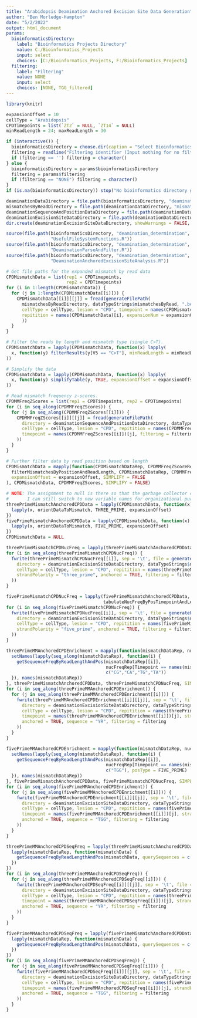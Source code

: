 ```yaml
---
title: "Arabidopsis Deamination Anchored Excision Site Data Generation"
author: "Ben Morledge-Hampton"
date: "5/2/2022"
output: html_document
params:
  bioinformaticsDirectory:
    label: "Bioinformatics Projects Directory"
    value: C:/Bioinformatics_Projects
    input: select
    choices: [C:/Bioinformatics_Projects, F:/Bioinformatics_Projects]
  filtering:
    label: "Filtering"
    value: NONE
    input: select
    choices: [NONE, TGG_filtered]
---
```



```r
library(knitr)

expansionOffset = 10
cellType = "Arabidopsis"
CPDTimepoints = list(`ZT2` = NULL, `ZT14` = NULL)
minReadLength = 24; maxReadLength = 30

if (interactive()) {
  bioinformaticsDirectory = choose.dir(caption = "Select Bioinformatics_Projects Directory")
  filtering = readline("Filtering identifier (Input nothing for no filtering):")
  if (filtering == '') filtering = character()
} else {
  bioinformaticsDirectory = params$bioinformaticsDirectory
  filtering = params$filtering
  if (filtering == "NONE") filtering = character()
}
if (is.na(bioinformaticsDirectory)) stop("No bioinformatics directory given.")

deaminationDataDirectory = file.path(bioinformaticsDirectory, "deamination_determination", "data", cellType)
mismatchesByReadDirectory = file.path(deaminationDataDirectory, "mismatches_by_read")
deaminationSequenceAndPositionDataDirectory = file.path(deaminationDataDirectory,"sequence_and_position_analysis")
deaminationExcisionSiteDataDirectory = file.path(deaminationDataDirectory, "excision_site_analysis")
dir.create(deaminationExcisionSiteDataDirectory, showWarnings = FALSE, recursive = TRUE)
```


```r
source(file.path(bioinformaticsDirectory, "deamination_determination", 'R',
                 "UsefulFileSystemFunctions.R"))
source(file.path(bioinformaticsDirectory, "deamination_determination", 'R',
                 "DeaminationParseAndFilter.R"))
source(file.path(bioinformaticsDirectory, "deamination_determination", 'R',
                 "DeaminationAnchoredExcisionSiteAnalysis.R"))
```


```r
# Get file paths for the expanded mismatch by read data
CPDMismatchData = list(rep1 = CPDTimepoints,
                       rep2 = CPDTimepoints)
for (i in 1:length(CPDMismatchData)) {
  for (j in 1:length(CPDMismatchData[[i]])) {
    CPDMismatchData[[i]][[j]] = fread(generateFilePath(
      mismatchesByReadDirectory, dataTypeStrings$mismatchesByRead, ".bed",
      cellType = cellType, lesion = "CPD", timepoint = names(CPDMismatchData[[i]])[j],
      repitition = names(CPDMismatchData)[i], expansionNum = expansionOffset, filtering = filtering
      ))
  }
}
```


```r
# Filter the reads by length and mismatch type (single C>T).
CPDMismatchData = lapply(CPDMismatchData, function(x) lapply(
  x, function(y) filterResults(y[V5 == "C>T"], minReadLength = minReadLength, maxReadLength = maxReadLength)
))

# Simplify the data
CPDMismatchData = lapply(CPDMismatchData, function(x) lapply(
  x, function(y) simplifyTable(y, TRUE, expansionOffset = expansionOffset)
))

# Read mismatch frequency z-scores.
CPDMMFreqZScores = list(rep1 = CPDTimepoints, rep2 = CPDTimepoints)
for (i in seq_along(CPDMMFreqZScores)) {
  for (j in seq_along(CPDMMFreqZScores[[i]])) {
    CPDMMFreqZScores[[i]][[j]] = fread(generateFilePath(
      directory = deaminationSequenceAndPositionDataDirectory, dataTypeStrings$mismatchFrequencyZScores, ".tsv",
      cellType = cellType, lesion = "CPD", repitition = names(CPDMMFreqZScores)[i],
      timepoint = names(CPDMMFreqZScores[[i]])[j], filtering = filtering, includedMismatches = c("C>T")
    ))
  }
}

# Further filter data by read position based on length
CPDMismatchData = mapply(function(CPDMismatchDataRep, CPDMMFreqZScoreRep) mapply(
  filterMismatchesByPositionAndReadLength, CPDMismatchDataRep, CPDMMFreqZScoreRep,
  expansionOffset = expansionOffset, SIMPLIFY = FALSE
), CPDMismatchData, CPDMMFreqZScores, SIMPLIFY = FALSE)
```


```r
# NOTE: The assignment to null is there so that the garbage collector can free up memory, and
#       I can still switch to new variable names for organizational purposes.
threePrimeMismatchAnchoredCPDData = lapply(CPDMismatchData, function(x) {
  lapply(x, orientDataToMismatch, THREE_PRIME, expansionOffset)
})
fivePrimeMismatchAnchoredCPDData = lapply(CPDMismatchData, function(x) {
  lapply(x, orientDataToMismatch, FIVE_PRIME, expansionOffset)
})
CPDMismatchData = NULL
```


```r
threePrimeMismatchCPDNucFreq = lapply(threePrimeMismatchAnchoredCPDData, tabulateNucFreqByPosTimepointAndLength)
for (i in seq_along(threePrimeMismatchCPDNucFreq)) {
  fwrite(threePrimeMismatchCPDNucFreq[[i]], sep = '\t', file = generateFilePath(
    directory = deaminationExcisionSiteDataDirectory, dataTypeStrings$nucleotideFrequencyData, ".tsv",
    cellType = cellType, lesion = "CPD", repitition = names(threePrimeMismatchCPDNucFreq)[i],
    strandPolarity = "three_prime", anchored = TRUE, filtering = filtering
  ))
}

fivePrimeMismatchCPDNucFreq = lapply(fivePrimeMismatchAnchoredCPDData,
                                     tabulateNucFreqByPosTimepointAndLength, posType = FIVE_PRIME)
for (i in seq_along(fivePrimeMismatchCPDNucFreq)) {
  fwrite(fivePrimeMismatchCPDNucFreq[[i]], sep = '\t', file = generateFilePath(
    directory = deaminationExcisionSiteDataDirectory, dataTypeStrings$nucleotideFrequencyData, ".tsv",
    cellType = cellType, lesion = "CPD", repitition = names(fivePrimeMismatchCPDNucFreq)[i],
    strandPolarity = "five_prime", anchored = TRUE, filtering = filtering
  ))
}
```


```r
threePrimeMMAnchoredCPDEnrichment = mapply(function(mismatchDataRep, nucFreqRep) {
  setNames(lapply(seq_along(mismatchDataRep), function(i) {
    getSequenceFreqByReadLengthAndPos(mismatchDataRep[[i]],
                                      nucFreqRep[Timepoint == names(mismatchDataRep)[i]],
                                      c("CG","CA","TG","TA"))
  }), names(mismatchDataRep))
}, threePrimeMismatchAnchoredCPDData, threePrimeMismatchCPDNucFreq, SIMPLIFY = FALSE)
for (i in seq_along(threePrimeMMAnchoredCPDEnrichment)) {
  for (j in seq_along(threePrimeMMAnchoredCPDEnrichment[[i]])) {
    fwrite(threePrimeMMAnchoredCPDEnrichment[[i]][[j]], sep = '\t', file = generateFilePath(
      directory = deaminationExcisionSiteDataDirectory, dataTypeStrings$sequenceEnrichment, ".tsv",
      cellType = cellType, lesion = "CPD", repitition = names(threePrimeMMAnchoredCPDEnrichment)[i],
      timepoint = names(threePrimeMMAnchoredCPDEnrichment[[i]])[j], strandPolarity = "three_prime",
      anchored = TRUE, sequence = "YR", filtering = filtering
    ))
  }
}

fivePrimeMMAnchoredCPDEnrichment = mapply(function(mismatchDataRep, nucFreqRep) {
  setNames(lapply(seq_along(mismatchDataRep), function(i) {
    getSequenceFreqByReadLengthAndPos(mismatchDataRep[[i]],
                                      nucFreqRep[Timepoint == names(mismatchDataRep)[i]],
                                      c("TGG"), posType = FIVE_PRIME)
  }), names(mismatchDataRep))
}, fivePrimeMismatchAnchoredCPDData, fivePrimeMismatchCPDNucFreq, SIMPLIFY = FALSE)
for (i in seq_along(fivePrimeMMAnchoredCPDEnrichment)) {
  for (j in seq_along(fivePrimeMMAnchoredCPDEnrichment[[i]])) {
    fwrite(fivePrimeMMAnchoredCPDEnrichment[[i]][[j]], sep = '\t', file = generateFilePath(
      directory = deaminationExcisionSiteDataDirectory, dataTypeStrings$sequenceEnrichment, ".tsv",
      cellType = cellType, lesion = "CPD", repitition = names(fivePrimeMMAnchoredCPDEnrichment)[i],
      timepoint = names(fivePrimeMMAnchoredCPDEnrichment[[i]])[j], strandPolarity = "five_prime",
      anchored = TRUE, sequence = "TGG", filtering = filtering
    ))
  }
}
```


```r
threePrimeMMAnchoredCPDSeqFreq = lapply(threePrimeMismatchAnchoredCPDData, function(mismatchDataRep) {
  lapply(mismatchDataRep, function(mismatchData) {
    getSequenceFreqByReadLengthAndPos(mismatchData, querySequences = c("CG","CA","TG","TA"))
  })
})
for (i in seq_along(threePrimeMMAnchoredCPDSeqFreq)) {
  for (j in seq_along(threePrimeMMAnchoredCPDSeqFreq[[i]])) {
    fwrite(threePrimeMMAnchoredCPDSeqFreq[[i]][[j]], sep = '\t', file = generateFilePath(
      directory = deaminationExcisionSiteDataDirectory, dataTypeStrings$sequenceFrequency, ".tsv",
      cellType = cellType, lesion = "CPD", repitition = names(threePrimeMMAnchoredCPDSeqFreq)[i],
      timepoint = names(threePrimeMMAnchoredCPDSeqFreq[[i]])[j], strandPolarity = "three_prime",
      anchored = TRUE, sequence = "YR", filtering = filtering
    ))
  }
}

fivePrimeMMAnchoredCPDSeqFreq = lapply(fivePrimeMismatchAnchoredCPDData, function(mismatchDataRep) {
  lapply(mismatchDataRep, function(mismatchData) {
    getSequenceFreqByReadLengthAndPos(mismatchData, querySequences = c("TGG"), posType = FIVE_PRIME)
  })
})
for (i in seq_along(fivePrimeMMAnchoredCPDSeqFreq)) {
  for (j in seq_along(fivePrimeMMAnchoredCPDSeqFreq[[i]])) {
    fwrite(fivePrimeMMAnchoredCPDSeqFreq[[i]][[j]], sep = '\t', file = generateFilePath(
      directory = deaminationExcisionSiteDataDirectory, dataTypeStrings$sequenceFrequency, ".tsv",
      cellType = cellType, lesion = "CPD", repitition = names(fivePrimeMMAnchoredCPDSeqFreq)[i],
      timepoint = names(fivePrimeMMAnchoredCPDSeqFreq[[i]])[j], strandPolarity = "five_prime",
      anchored = TRUE, sequence = "TGG", filtering = filtering
    ))
  }
}
```

